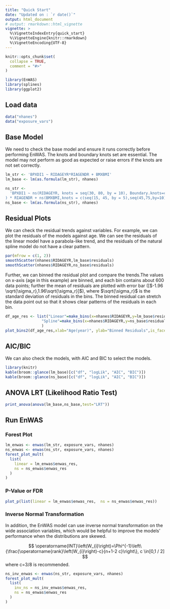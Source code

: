 ```yaml
---
title: "Quick Start"
date: "Updated on : `r date()`"
output: html_document
# output: rmarkdown::html_vignette
vignette: >
  %\VignetteIndexEntry{quick_start}
  %\VignetteEngine{knitr::rmarkdown}
  %\VignetteEncoding{UTF-8}
---
```


```r
knitr::opts_chunk$set(
  collapse = TRUE,
  comment = "#>"
)
```

```r
library(EnWAS)
library(splines)
library(ggplot2)
```

## Load data
```r
data("nhanes")
data("exposure_vars")
```

## Base Model
We need to check the base model and ensure it runs correctly before performing EnWAS.
The knots and boundary knots set are essential. The model may not perform as good as expected or raise errors if the knots are not set correctly.

```r
lm_str <- 'BPXDI1 ~ RIDAGEYR*RIAGENDR + BMXBMI'
lm_base <- lm(as.formula(lm_str), nhanes)

ns_str <-
  'BPXDI1 ~ ns(RIDAGEYR, knots = seq(30, 80, by = 10), Boundary.knots=c(20,90)
) * RIAGENDR + ns(BMXBMI,knots = c(seq(15, 45, by = 5),seq(45,75,by=10)), Boundary.knots=c(10,85))'
ns_base <- lm(as.formula(ns_str), nhanes)
```

## Residual Plots

We can check the residual trends against variables. For example, we can plot the residuals of the models against age. We can see the residuals of the linear model have a parabola-like trend, and the residuals of the natural spline model do not have a clear pattern. 
```r
par(mfrow = c(1, 2))
smoothScatter(nhanes$RIDAGEYR,lm_base$residuals)
smoothScatter(nhanes$RIDAGEYR,ns_base$residuals)
```
Further, we can binned the residual plot and compare the trends.The values on x-axis (age in this example) are binned, and each bin contains about 600 data points; further the mean of residuals are plotted with error bar ([$-1.96 \sqrt{\sigma_r},1.96\sqrt{\sigma_r}]$), where $\sqrt{\sigma_r}$ is the standard deviation of residuals in the bins. The binned residual can stretch the data point out so that it shows clear patterns of the residuals in each bin.

```r
df_age_res <- list("Linear"=make_bins(x=nhanes$RIDAGEYR,y=lm_base$residual,nbin=600),
                "Spline"=make_bins(x=nhanes$RIDAGEYR,y=ns_base$residuals,nbin=600)
                )
plot_bins2(df_age_res,xlab="Age(year)", ylab="Binned Residuals",is_facet=FALSE)
```

## AIC/BIC
We can also check the models, with AIC and BIC to select the models.

```r
library(knitr)
kable(broom::glance(lm_base)[c("df", "logLik", "AIC", "BIC")])
kable(broom::glance(ns_base)[c("df", "logLik", "AIC", "BIC")])
```


## ANOVA LRT (Likelihood Ratio Test)

```r
print_anova(anova(lm_base,ns_base,test="LRT"))
```


## Run EnWAS 

### Forest Plot

```r

lm_enwas <- enwas(lm_str, exposure_vars, nhanes)
ns_enwas <- enwas(ns_str, exposure_vars, nhanes)
forest_plot_mult(
  list(
    linear = lm_enwas$enwas_res,
    ns = ns_enwas$enwas_res
  )
)

```


### P-Value or FDR

```r
plot_p(list(linear = lm_enwas$enwas_res,  ns = ns_enwas$enwas_res))
```


### Inverse Normal Transformation

In addition, the EnWAS model can use inverse normal transformation on the wide association variables, which would be helpful to improve the models' performance when the distributions are skewed.

$$
\operatorname{INT}\left(W_{i}\right)=\Phi^{-1}\left\{\frac{\operatorname{rank}\left(W_{i}\right)-c}{n+1-2 c}\right\}, c \in[0,1 / 2]
$$ where c=3/8 is recommended.
```r
ns_inv_enwas <- enwas(ns_str, exposure_vars, nhanes)
forest_plot_mult(
  list(
    inv_ns = ns_inv_enwas$enwas_res,
    ns = ns_enwas$enwas_res
  )
)

```

